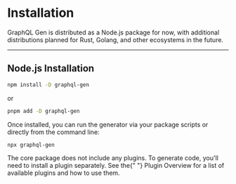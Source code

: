 # Installation

GraphQL Gen is distributed as a Node.js package for now, with additional distributions planned for Rust, Golang, and other ecosystems in the future.

---

## Node.js Installation

```bash
npm install -D graphql-gen
```

or

```bash
pnpm add -D graphql-gen
```

Once installed, you can run the generator via your package scripts or directly from the command line:

```bash
npx graphql-gen
```

<Alert type="note" title="Note">
  The core package does not include any plugins. To generate code, you'll need
  to install a plugin separately. See the{" "}
  <DocLink to="plugins/overview">Plugin Overview</DocLink> for a list of
  available plugins and how to use them.
</Alert>
